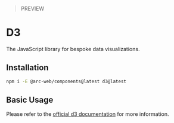 
<Meta title="Intergrations/D3 Markdown" of={D3Stories} />

> PREVIEW

# D3

The JavaScript library for bespoke data visualizations.

## Installation

```bash
npm i -E @arc-web/components@latest d3@latest
```

## Basic Usage

<Canvas of={D3Stories.Color} />

Please refer to the [official d3 documentation](https://d3js.org/what-is-d3) for more information.
